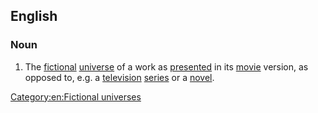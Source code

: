 ==English==

===Noun===
{{en-noun}}

# {{context|fandom|lang=en}} The [[fictional]] [[universe]] of a work as [[present]]ed in its [[movie]] version, as opposed to, e.g. a [[television]] [[series]] or a [[novel]].

[[Category:en:Fictional universes]]